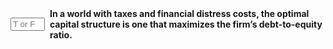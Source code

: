 ::: {.question-block}

<form onsubmit="event.preventDefault(); checkAnswerBox('module9_tf_q17','F')" style="display: flex; align-items: center; gap: 8px;">
  <input type="text" id="module9_tf_q17" name="module9_tf_q17" maxlength="1" placeholder="T or F" style="width: 55px;" data-correct-answer="F" /> 
  <label for="module9_tf_q17"><strong>In a world with taxes and financial distress costs, the optimal capital structure is one that maximizes the firm's debt-to-equity ratio.</strong></label>
</form>

<div id="feedback-module9_tf_q17" class="feedback" data-status="" style="display:none;">
FALSE. The optimal capital structure balances the tax benefits of debt with the financial distress costs. Maximizing the debt-to-equity ratio can lead to higher bankruptcy costs and lower firm value.
</div>

:::
